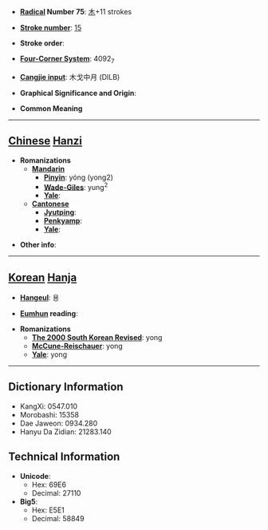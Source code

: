 * '''[[Wiktionary:Chinese radical index| Radical]] Number 75''': [[Wiktionary:Chinese radical index 木|木]]+11 strokes

* '''[[Wiktionary:Chinese total strokes index|Stroke number]]''': [[Wiktionary:Chinese total strokes index 15|15]]

* '''Stroke order''': 

* '''[[Wiktionary:Chinese four corner index|Four-Corner System]]''': 4092<sub>7</sub>

* '''[[Wiktionary:Chinese Cangjie index|Cangjie input]]''': 木戈中月 (DILB)

* '''Graphical Significance and Origin''': 

* '''Common Meaning'''

----

== [[Chinese]] [[Hanzi]] ==

* '''Romanizations'''
** '''[[Mandarin]]'''
*** '''[[Pinyin]]''': yóng (yong2)
*** '''[[Wade-Giles]]''': yung<sup>2</sup>
*** '''[[Yale]]''': 
** '''[[Cantonese]]'''
*** '''[[Jyutping]]''':
*** '''[[Penkyamp]]''': 
*** '''[[Yale]]''': 

* '''Other info''': 

----

== [[Korean]] [[Hanja]] ==

* '''[[Hangeul]]''': 용

* '''[[Eumhun]] reading''': 

* '''Romanizations'''
** '''[[The 2000 South Korean Revised Romanization|The 2000 South Korean Revised]]''': yong
** '''[[McCune-Reischauer]]''': yong
** '''[[Yale]]''': yong

----

== Dictionary Information ==

* KangXi: 0547.010
* Morobashi: 15358
* Dae Jaweon: 0934.280
* Hanyu Da Zidian: 21283.140

== Technical Information ==

* '''Unicode''':
** Hex: 69E6
** Decimal: 27110
* '''Big5''':
** Hex: E5E1
** Decimal: 58849